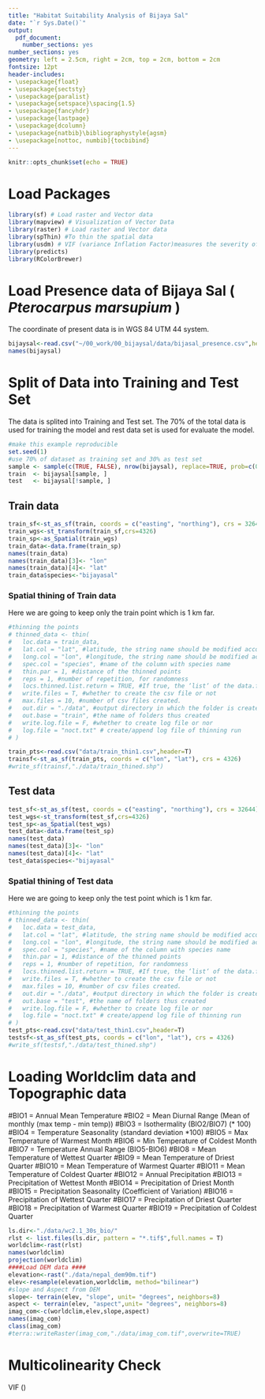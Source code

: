 ```yaml
---
title: "Habitat Suitability Analysis of Bijaya Sal"
date: "`r Sys.Date()`"
output: 
  pdf_document: 
    number_sections: yes
number_sections: yes
geometry: left = 2.5cm, right = 2cm, top = 2cm, bottom = 2cm
fontsize: 12pt
header-includes:
- \usepackage{float}
- \usepackage{sectsty}
- \usepackage{paralist}
- \usepackage{setspace}\spacing{1.5}
- \usepackage{fancyhdr}
- \usepackage{lastpage}
- \usepackage{dcolumn}
- \usepackage{natbib}\bibliographystyle{agsm}
- \usepackage[nottoc, numbib]{tocbibind}
---
```


\pagenumbering{arabic}

\pagenumbering{gobble}

```r
knitr::opts_chunk$set(echo = TRUE)
```

\pagebreak

\tableofcontents

\newpage

\pagenumbering{arabic}

# Load Packages

```r

library(sf) # Load raster and Vector data
library(mapview) # Visualization of Vector Data
library(raster) # Load raster and Vector data
library(spThin) #To thin the spatial data
library(usdm) # VIF (variance Inflation Factor)measures the severity of multicollinearity in regression analysis. 
library(predicts)
library(RColorBrewer)

```

# Load Presence data of Bijaya Sal ( *Pterocarpus marsupium* )

The coordinate of present data is in WGS 84 UTM 44 system.

```r
bijaysal<-read.csv("~/00_work/00_bijaysal/data/bijasal_presence.csv",header=T)
names(bijaysal)
```

# Split of Data into Training and Test Set

The data is splited into Training and Test set. The 70% of the total data is used for training the model and rest data set is used for evaluate the model.


```r
#make this example reproducible
set.seed(1)
#use 70% of dataset as training set and 30% as test set
sample <- sample(c(TRUE, FALSE), nrow(bijaysal), replace=TRUE, prob=c(0.7,0.3))
train  <- bijaysal[sample, ]
test   <- bijaysal[!sample, ]

```

## Train data 

```r
train_sf<-st_as_sf(train, coords = c("easting", "northing"), crs = 32644)
train_wgs<-st_transform(train_sf,crs=4326)
train_sp<-as_Spatial(train_wgs)
train_data<-data.frame(train_sp)
names(train_data)
names(train_data)[3]<- "lon"
names(train_data)[4]<- "lat"
train_data$species<-"bijayasal"
```

### Spatial thining of Train data

Here we are going to keep only the train point which is 1 km far.

```r

#thinning the points
# thinned_data <- thin(
#   loc.data = train_data, 
#   lat.col = "lat", #latitude, the string name should be modified accordingly
#   long.col = "lon", #longitude, the string name should be modified accordingly
#   spec.col = "species", #name of the column with species name
#   thin.par = 1, #distance of the thinned points
#   reps = 1, #number of repetition, for randomness
#   locs.thinned.list.return = TRUE, #If true, the ‘list‘ of the data.frame of thinned locs resulting from each replication is returned 
#   write.files = T, #whether to create the csv file or not
#   max.files = 10, #number of csv files created.
#   out.dir = "./data", #output directory in which the folder is created
#   out.base = "train", #the name of folders thus created
#   write.log.file = F, #whether to create log file or nor 
#   log.file = "noct.txt" # create/append log file of thinning run
# )

train_pts<-read.csv("data/train_thin1.csv",header=T)
trainsf<-st_as_sf(train_pts, coords = c("lon", "lat"), crs = 4326)
#write_sf(trainsf,"./data/train_thined.shp")

```

## Test data 

```r
test_sf<-st_as_sf(test, coords = c("easting", "northing"), crs = 32644)
test_wgs<-st_transform(test_sf,crs=4326)
test_sp<-as_Spatial(test_wgs)
test_data<-data.frame(test_sp)
names(test_data)
names(test_data)[3]<- "lon"
names(test_data)[4]<- "lat"
test_data$species<-"bijayasal"
```

### Spatial thining of Test data

Here we are going to keep only the test point which is 1 km far.

```r

#thinning the points
# thinned_data <- thin(
#   loc.data = test_data, 
#   lat.col = "lat", #latitude, the string name should be modified accordingly
#   long.col = "lon", #longitude, the string name should be modified accordingly
#   spec.col = "species", #name of the column with species name
#   thin.par = 1, #distance of the thinned points
#   reps = 1, #number of repetition, for randomness
#   locs.thinned.list.return = TRUE, #If true, the ‘list‘ of the data.frame of thinned locs resulting from each replication is returned 
#   write.files = T, #whether to create the csv file or not
#   max.files = 10, #number of csv files created.
#   out.dir = "./data", #output directory in which the folder is created
#   out.base = "test", #the name of folders thus created
#   write.log.file = F, #whether to create log file or nor 
#   log.file = "noct.txt" # create/append log file of thinning run
# )
test_pts<-read.csv("data/test_thin1.csv",header=T)
testsf<-st_as_sf(test_pts, coords = c("lon", "lat"), crs = 4326)
#write_sf(testsf,"./data/test_thined.shp")
```

# Loading Worldclim data and Topographic data

#BIO1 = Annual Mean Temperature
#BIO2 = Mean Diurnal Range (Mean of monthly (max temp - min temp))
#BIO3 = Isothermality (BIO2/BIO7) (* 100)
#BIO4 = Temperature Seasonality (standard deviation *100)
#BIO5 = Max Temperature of Warmest Month
#BIO6 = Min Temperature of Coldest Month
#BIO7 = Temperature Annual Range (BIO5-BIO6)
#BIO8 = Mean Temperature of Wettest Quarter
#BIO9 = Mean Temperature of Driest Quarter
#BIO10 = Mean Temperature of Warmest Quarter
#BIO11 = Mean Temperature of Coldest Quarter
#BIO12 = Annual Precipitation
#BIO13 = Precipitation of Wettest Month
#BIO14 = Precipitation of Driest Month
#BIO15 = Precipitation Seasonality (Coefficient of Variation)
#BIO16 = Precipitation of Wettest Quarter
#BIO17 = Precipitation of Driest Quarter
#BIO18 = Precipitation of Warmest Quarter
#BIO19 = Precipitation of Coldest Quarter


```r
ls.dir<-"./data/wc2.1_30s_bio/"
rlst <- list.files(ls.dir, pattern = "*.tif$",full.names = T)
worldclim<-rast(rlst)
names(worldclim)
projection(worldclim)
####Load DEM data ####
elevation<-rast("./data/nepal_dem90m.tif")
elev<-resample(elevation,worldclim, method="bilinear")
#slope and Aspect from DEM
slope<- terrain(elev, "slope", unit= "degrees", neighbors=8)
aspect <- terrain(elev, "aspect",unit= "degrees", neighbors=8) 
imag_com<-c(worldclim,elev,slope,aspect)
names(imag_com)
class(imag_com)
#terra::writeRaster(imag_com,"./data/imag_com.tif",overwrite=TRUE)
```
# Multicolinearity Check
VIF ()

